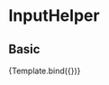 


<Meta
  title="Components/Inputs/InputHelper"
  component={InputHelper}
  args={InputHelper.defaultProps}
  argTypes={commonArgTypes}
/>


# InputHelper

<ArgsTable of={InputHelper} />

## Basic

<Canvas>
  <Story name="Basic">
    {Template.bind({})}
  </Story>
</Canvas>
